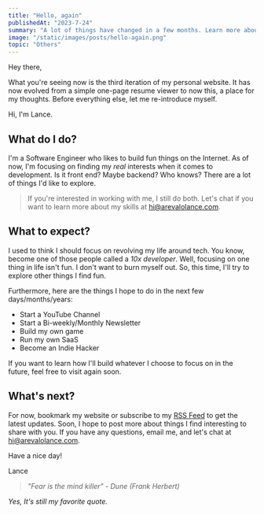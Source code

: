 ```yaml
---
title: "Hello, again"
publishedAt: "2023-7-24"
summary: "A lot of things have changed in a few months. Learn more about the creator of this website in this short re-introductory post."
image: "/static/images/posts/hello-again.png"
topic: "Others"
---
```


Hey there,

What you're seeing now is the third iteration of my personal website. It has now evolved from a simple one-page resume viewer to now this, a place for my thoughts. Before everything else, let me re-introduce myself.

Hi, I'm Lance.

## What do I do?

I'm a Software Engineer who likes to build fun things on the Internet. As of now, I'm focusing on finding my _real_ interests when it comes to development. Is it front end? Maybe backend? Who knows? There are a lot of things I'd like to explore.

> If you're interested in working with me, I still do both. Let's chat if you want to learn more about my skills at [hi@arevalolance.com](mailto:hi@arevalolance.com).

## What to expect?

I used to think I should focus on revolving my life around tech. You know, become one of those people called a _10x developer_. Well, focusing on one thing in life isn't fun. I don't want to burn myself out. So, this time, I'll try to explore other things I find fun.

Furthermore, here are the things I hope to do in the next few days/months/years:

- Start a YouTube Channel
- Start a Bi-weekly/Monthly Newsletter
- Build my own game
- Run my own SaaS
- Become an Indie Hacker

If you want to learn how I'll build whatever I choose to focus on in the future, feel free to visit again soon.

## What's next?

For now, bookmark my website or subscribe to my [RSS Feed](https://arevalolance.com/feed.xml) to get the latest updates. Soon, I hope to post more about things I find interesting to share with you. If you have any questions, email me, and let's chat at [hi@arevalolance.com](mailto:hi@arevalolance.com).

Have a nice day!

Lance

> _"Fear is the mind killer" - Dune (Frank Herbert)_

_Yes, It's still my favorite quote._
